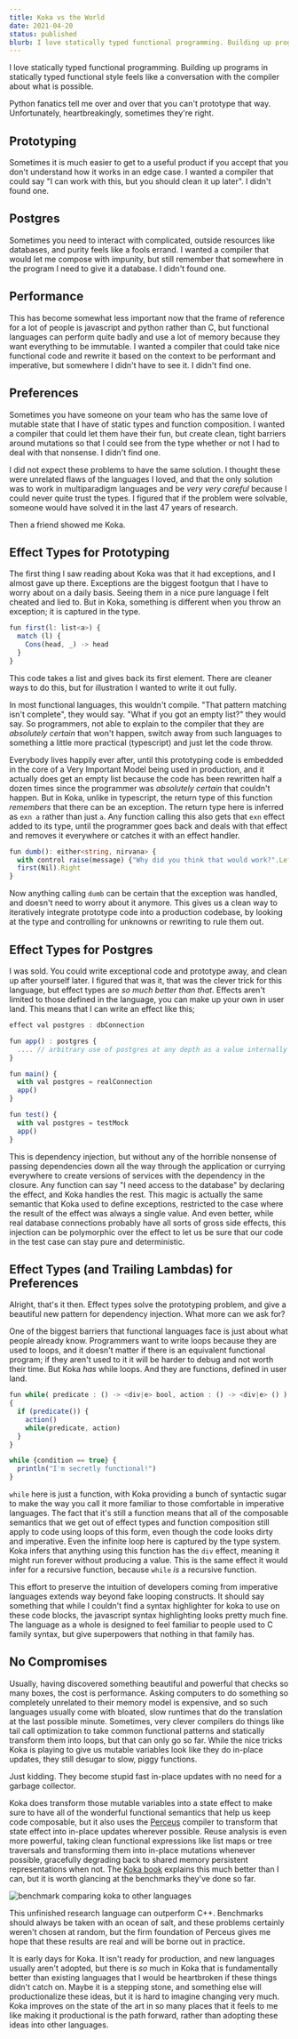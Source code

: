 ```yaml
---
title: Koka vs the World
date: 2021-04-20
status: published
blurb: I love statically typed functional programming. Building up programs in statically typed functional style feels like a conversation with the compiler about what is possible. Python fanatics tell me over and over that you can't prototype that way. Unfortunately, heartbreakingly, sometimes they're right.
---
```


I love statically typed functional programming. Building up programs in statically typed functional style feels like a conversation with the compiler about what is possible.

Python fanatics tell me over and over that you can't prototype that way. Unfortunately, heartbreakingly, sometimes they're right.

## Prototyping

Sometimes it is much easier to get to a useful product if you accept that you don't understand how it works in an edge case. I wanted a compiler that could say "I can work with this, but you should clean it up later". I didn't found one.

## Postgres

Sometimes you need to interact with complicated, outside resources like databases, and purity feels like a fools errand. I wanted a compiler that would let me compose with impunity, but still remember that somewhere in the program I need to give it a database. I didn't found one.

## Performance

This has become somewhat less important now that the frame of reference for a lot of people is javascript and python rather than C, but functional languages can perform quite badly and use a lot of memory because they want everything to be immutable. I wanted a compiler that could take nice functional code and rewrite it based on the context to be performant and imperative, but somewhere I didn't have to see it. I didn't find one.

## Preferences

Sometimes you have someone on your team who has the same love of mutable state that I have of static types and function composition. I wanted a compiler that could let them have their fun, but create clean, tight barriers around mutations so that I could see from the type whether or not I had to deal with that nonsense. I didn't find one.

I did not expect these problems to have the same solution. I thought these were unrelated flaws of the languages I loved, and that the only solution was to work in multiparadigm languages and be _very very careful_ because I could never quite trust the types. I figured that if the problem were solvable, someone would have solved it in the last 47 years of research.

Then a friend showed me Koka.

## Effect Types for Prototyping

The first thing I saw reading about Koka was that it had exceptions, and I almost gave up there. Exceptions are the biggest footgun that I have to worry about on a daily basis. Seeing them in a nice pure language I felt cheated and lied to. But in Koka, something is different when you throw an exception; it is captured in the type.

```ts
fun first(l: list<a>) {
  match (l) {
    Cons(head, _) -> head
  }
}

```

This code takes a list and gives back its first element. There are cleaner ways to do this, but for illustration I wanted to write it out fully.

In most functional languages, this wouldn't compile. "That pattern matching isn't complete", they would say. "What if you got an empty list?" they would say. So programmers, not able to explain to the compiler that they are _absolutely certain_ that won't happen, switch away from such languages to something a little more practical (typescript) and just let the code throw.

Everybody lives happily ever after, until this prototyping code is embedded in the core of a Very Important Model being used in production, and it actually does get an empty list because the code has been rewritten half a dozen times since the programmer was _absolutely certain_ that couldn't happen. But in Koka, unlike in typescript, the return type of this function _remembers_ that there can be an exception. The return type here is inferred as `exn a` rather than just `a`. Any function calling this also gets that `exn` effect added to its type, until the programmer goes back and deals with that effect and removes it everywhere or catches it with an effect handler.

```ts
fun dumb(): either<string, nirvana> {
  with control raise(message) {"Why did you think that would work?".Left}}
  first(Nil).Right
}
```

Now anything calling `dumb` can be certain that the exception was handled, and doesn't need to worry about it anymore. This gives us a clean way to iteratively integrate prototype code into a production codebase, by looking at the type and controlling for unknowns or rewriting to rule them out.

## Effect Types for Postgres

I was sold. You could write exceptional code and prototype away, and clean up after yourself later. I figured that was it, that was the clever trick for this language, but effect types are _so much better than that_. Effects aren't limited to those defined in the language, you can make up your own in user land. This means that I can write an effect like this;

```ts
effect val postgres : dbConnection

fun app() : postgres {
  .... // arbitrary use of postgres at any depth as a value internally
}

fun main() {
  with val postgres = realConnection
  app()
}

fun test() {
  with val postgres = testMock
  app()
}
```

This is dependency injection, but without any of the horrible nonsense of passing dependencies down all the way through the application or currying everywhere to create versions of services with the dependency in the closure. Any function can say "I need access to the database" by declaring the effect, and Koka handles the rest. This magic is actually the same semantic that Koka used to define exceptions, restricted to the case where the result of the effect was always a single value. And even better, while real database connections probably have all sorts of gross side effects, this injection can be polymorphic over the effect to let us be sure that our code in the test case can stay pure and deterministic.

## Effect Types (and Trailing Lambdas) for Preferences

Alright, that's it then. Effect types solve the prototyping problem, and give a beautiful new pattern for dependency injection. What more can we ask for?

One of the biggest barriers that functional languages face is just about what people already know. Programmers want to write loops because they are used to loops, and it doesn't matter if there is an equivalent functional program; if they aren't used to it it will be harder to debug and not worth their time. But Koka _has_ while loops. And they are functions, defined in user land.

```ts
fun while( predicate : () -> <div|e> bool, action : () -> <div|e> () ) : <div|e> ()
{
  if (predicate()) {
    action()
    while(predicate, action)
  }
}

while {condition == true} {
  println("I'm secretly functional!")
}
```

`while` here is just a function, with Koka providing a bunch of syntactic sugar to make the way you call it more familiar to those comfortable in imperative languages. The fact that it's still a function means that all of the composable semantics that we get out of effect types and function composition still apply to code using loops of this form, even though the code looks dirty and imperative. Even the infinite loop here is captured by the type system. Koka infers that anything using this function has the `div` effect, meaning it might run forever without producing a value. This is the same effect it would infer for a recursive function, because `while` _is_ a recursive function.

This effort to preserve the intuition of developers coming from imperative languages extends way beyond fake looping constructs. It should say something that while I couldn't find a syntax highlighter for koka to use on these code blocks, the javascript syntax highlighting looks pretty much fine. The language as a whole is designed to feel familiar to people used to C family syntax, but give superpowers that nothing in that family has.

## No Compromises

Usually, having discovered something beautiful and powerful that checks so many boxes, the cost is performance. Asking computers to do something so completely unrelated to their memory model is expensive, and so such languages usually come with bloated, slow runtimes that do the translation at the last possible minute. Sometimes, very clever compilers do things like tail call optimization to take common functional patterns and statically transform them into loops, but that can only go so far. While the nice tricks Koka is playing to give us mutable variables look like they do in-place updates, they still desugar to slow, piggy functions.

Just kidding. They become stupid fast in-place updates with no need for a garbage collector.

Koka does transform those mutable variables into a state effect to make sure to have all of the wonderful functional semantics that help us keep code composable, but it also uses the [Perceus](https://www.microsoft.com/en-us/research/uploads/prod/2020/11/perceus-tr-v1.pdf) compiler to transform that state effect into in-place updates wherever possible. Reuse analysis is even more powerful, taking clean functional expressions like list maps or tree traversals and transforming them into in-place mutations whenever possible, gracefully degrading back to shared memory persistent representations when not. The [Koka book](https://koka-lang.github.io/koka/doc/book.html#sec-fbip) explains this much better than I can, but it is worth glancing at the benchmarks they've done so far.

![benchmark comparing koka to other languages](https://raw.githubusercontent.com/koka-lang/koka/master/doc/bench-amd3600-nov-2020.png)

This unfinished research language can outperform C++. Benchmarks should always be taken with an ocean of salt, and these problems certainly weren't chosen at random, but the firm foundation of Perceus gives me hope that these results are real and will be borne out in practice.

It is early days for Koka. It isn't ready for production, and new languages usually aren't adopted, but there is _so_ much in Koka that is fundamentally better than existing languages that I would be heartbroken if these things didn't catch on. Maybe it is a stepping stone, and something else will productionalize these ideas, but it is hard to imagine changing very much. Koka improves on the state of the art in so many places that it feels to me like making it productional is the path forward, rather than adopting these ideas into other languages.
